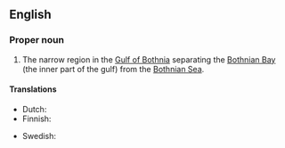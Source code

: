 ==English==
{{wikipedia}}

===Proper noun===
{{en-proper noun}}

# The narrow region in the [[Gulf of Bothnia]] separating the [[Bothnian Bay]] (the inner part of the gulf) from the [[Bothnian Sea]].

====Translations====
{{trans-top|narrow region}}
* Dutch: {{t-|nl|Kvarkenarchipel}}
* Finnish: {{t+|fi|Merenkurkku}}
{{trans-mid}}
* Swedish: {{t-|sv|Kvarken}}
{{trans-bottom}}